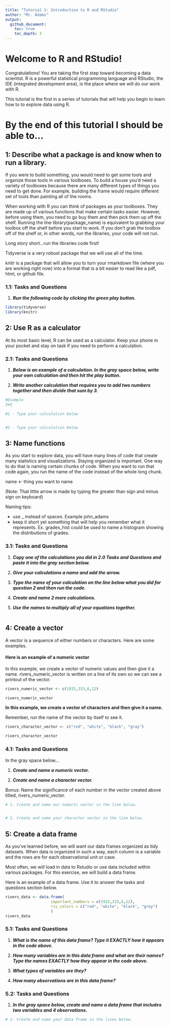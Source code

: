 ```yaml
---
title: "Tutorial 1: Introduction to R and RStudio"
author: "Mr. Adams"
output: 
  github_document:
    toc: true
    toc_depth: 3
---
```


# Welcome to R and RStudio!

Congratulations! You are taking the first step toward becoming a data scientist. R is a powerful statistical programming language and RStudio, the IDE (integrated development area), is the place where we will do our work with R.

This tutorial is the first in a series of tutorials that will help you begin to learn how to to explore data using R.

# By the end of this tutorial I should be able to...

## 1: Describe what a package is and know when to run a library.

If you were to build something, you would need to get some tools and organize those tools in various toolboxes. To build a house you'd need a variety of toolboxes because there are many different types of things you need to get done. For example, building the frame would require different set of tools than painting all of the rooms.

When working with R you can think of packages as your toolboxes. They are made up of various functions that make certain tasks easier. However, before using them, you need to go buy them and then pick them up off the shelf. Running the line library(package_name) is equivalent to grabbing your toolbox off the shelf before you start to work. If you don't grab the toolbox off of the shelf or, in other words, run the libraries, your code will not run.

Long story short...run the libraries code first!

Tidyverse is a very robust package that we will use all of the time.

knitr is a package that will allow you to turn your rmarkdown file (where you are working right now) into a format that is a bit easier to read like a pdf, html, or github file. 

### 1.1: Tasks and Questions

1.  ***Run the following code by clicking the green play button.***

```r
library(tidyverse)
library(knitr)
```

## 2: Use R as a calculator

At its most basic level, R can be used as a calculator. Keep your phone in your pocket and stay on task if you need to perform a calculation.

### 2.1: Tasks and Questions

1.  ***Below is an example of a calculation. In the gray space below, write your own calculation and then hit the play button.***

2.  ***Write another calculation that requires you to add two numbers together and then divide that sum by 3.***

```r
#Example
3+2

#1 - Type your calculation below


#2 - Type your calculation below


```

## 3: Name functions

As you start to explore data, you will have many lines of code that create many statistics and visualizations. Staying organized is important. One way to do that is naming certain chunks of code. When you want to run that code again, you run the name of the code instead of the whole long chunk.

name \<- thing you want to name

(Note: That little arrow is made by typing the greater than sign and minus sign on keyboard)

Naming tips:

-   use \_ instead of spaces. Example john_adams
-   keep it short yet something that will help you remember what it represents. Ex. grades_hist could be used to name a histogram showing the distributions of grades.

### 3.1: Tasks and Questions

1.  ***Copy one of the calculations you did in 2.0 Tasks and Questions and paste it into the gray section below.***

2.  ***Give your calculations a name and add the arrow.***

3.  ***Type the name of your calculation on the line below what you did for question 2 and then run the code.***

4.  ***Create and name 2 more calculations.***

5.  ***Use the names to multiply all of your equations together.***

```r



```

## 4: Create a vector

A vector is a sequence of either numbers or characters. Here are some examples.

#### Here is an example of a numeric vector

In this example, we create a vector of numeric values and then give it a name. rivers_numeric_vector is written on a line of its own so we can see a printout of the vector.

```r

rivers_numeric_vector <- c(1915,333,6,12)

rivers_numeric_vector
```

**In this example, we create a vector of characters and then give it a name.**

Remember, run the name of the vector by itself to see it.

```r

rivers_character_vector <- c("red", "white", "black", "gray")

rivers_character_vector
```

### 4.1: Tasks and Questions

In the gray space below...

1.  ***Create and name a numeric vector.***

2.  ***Create and name a character vector.***

Bonus: Name the significance of each number in the vector created above titled, rivers_numeric_vector.

```r
# 1. Create and name our numeric vector in the line below. 


# 2. Create and name your character vector in the line below.
```

## 5: Create a data frame

As you've learned before, we will want our data frames organized as tidy datasets. When data is organized in such a way, each column is a variable and the rows are for each observational unit or case.

Most often, we will load in data to Rstudio or use data included within various packages. For this exercise, we will build a data frame.

Here is an example of a data frame. Use it to answer the tasks and questions section below.

```r
rivers_data <- data.frame(
                    important_numbers = c(1915,333,6,12),
                    riv_colors = c("red", "white", "black", "gray")
                    )
rivers_data
```

### 5.1: Tasks and Questions

1.  ***What is the name of this data frame? Type it EXACTLY how it appears in the code above.***

2.  ***How many variables are in this data frame and what are their names? Type the names EXACTLY how they appear in the code above.***

3.  ***What types of variables are they?***

4.  ***How many observations are in this data frame?***

### 5.2: Tasks and Questions

1.  ***In the gray space below, create and name a data frame that includes two variables and 4 observations.***

```r
# 1: Create and name your data frame in the lines below.



```


